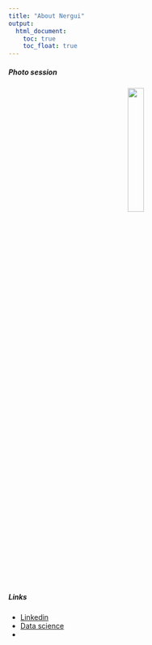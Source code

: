 ```yaml
---
title: "About Nergui"
output: 
  html_document:
    toc: true
    toc_float: true
---
```


##### Photo session

<center>
<img src="images/nergui.jpg" style="width:25%">
</center>

##### Links 
* [Linkedin](https://www.linkedin.com/feed/)
* [Data science](https://p8105.com/index.html)
*

# 

